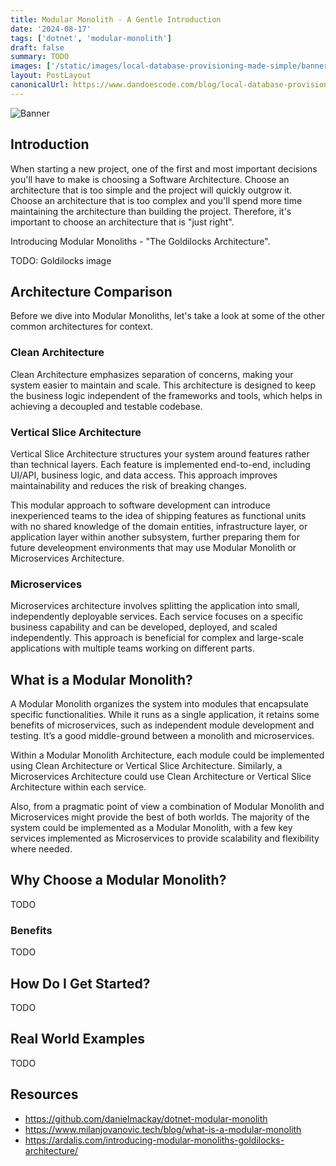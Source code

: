 ```yaml
---
title: Modular Monolith - A Gentle Introduction
date: '2024-08-17'
tags: ['dotnet', 'modular-monolith']
draft: false
summary: TODO
images: ['/static/images/local-database-provisioning-made-simple/banner.png']
layout: PostLayout
canonicalUrl: https://www.dandoescode.com/blog/local-database-provisioning-made-simple
---
```


![Banner](/static/images/local-database-provisioning-made-simple/banner.png)

<TOCInline toc={props.toc} exclude="Overview" toHeading={3} />

<ModularMonolithSeriesHeader />

## Introduction

When starting a new project, one of the first and most important decisions you'll have to make is choosing a Software Architecture. Choose an architecture that is too simple and the project will quickly outgrow it. Choose an architecture that is too complex and you'll spend more time maintaining the architecture than building the project.  Therefore, it's important to choose an architecture that is "just right".

Introducing Modular Monoliths - "The Goldilocks Architecture".

TODO: Goldilocks image

## Architecture Comparison

Before we dive into Modular Monoliths, let's take a look at some of the other common architectures for context.

### Clean Architecture

Clean Architecture emphasizes separation of concerns, making your system easier to maintain and scale. This architecture is designed to keep the business logic independent of the frameworks and tools, which helps in achieving a decoupled and testable codebase.

### Vertical Slice Architecture

Vertical Slice Architecture structures your system around features rather than technical layers. Each feature is implemented end-to-end, including UI/API, business logic, and data access. This approach improves maintainability and reduces the risk of breaking changes.

This modular approach to software development can introduce inexperienced teams to the idea of shipping features as functional units with no shared knowledge of the domain entities, infrastructure layer, or application layer within another subsystem, further preparing them for future develeopment environments that may use Modular Monolith or Microservices Architecture.

### Microservices

Microservices architecture involves splitting the application into small, independently deployable services. Each service focuses on a specific business capability and can be developed, deployed, and scaled independently. This approach is beneficial for complex and large-scale applications with multiple teams working on different parts.

## What is a Modular Monolith?

A Modular Monolith organizes the system into modules that encapsulate specific functionalities. While it runs as a single application, it retains some benefits of microservices, such as independent module development and testing. It’s a good middle-ground between a monolith and microservices.

Within a Modular Monolith Architecture, each module could be implemented using Clean Architecture or Vertical Slice Architecture. Similarly, a Microservices Architecture could use Clean Architecture or Vertical Slice Architecture within each service.

Also, from a pragmatic point of view a combination of Modular Monolith and Microservices might provide the best of both worlds. The majority of the system could be implemented as a Modular Monolith, with a few key services implemented as Microservices to provide scalability and flexibility where needed.

## Why Choose a Modular Monolith?

TODO

### Benefits

TODO

## How Do I Get Started?

TODO

## Real World Examples

TODO




## Resources

- https://github.com/danielmackay/dotnet-modular-monolith
- https://www.milanjovanovic.tech/blog/what-is-a-modular-monolith
- https://ardalis.com/introducing-modular-monoliths-goldilocks-architecture/

